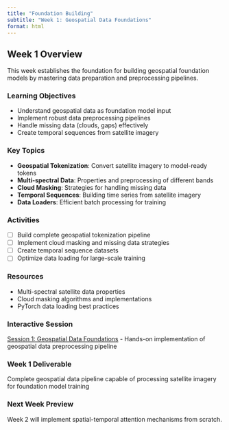 ```yaml
---
title: "Foundation Building"
subtitle: "Week 1: Geospatial Data Foundations"
format: html
---
```


## Week 1 Overview

This week establishes the foundation for building geospatial foundation models by mastering data preparation and preprocessing pipelines.

### Learning Objectives
- Understand geospatial data as foundation model input
- Implement robust data preprocessing pipelines
- Handle missing data (clouds, gaps) effectively
- Create temporal sequences from satellite imagery

### Key Topics
- **Geospatial Tokenization**: Convert satellite imagery to model-ready tokens
- **Multi-spectral Data**: Properties and preprocessing of different bands
- **Cloud Masking**: Strategies for handling missing data
- **Temporal Sequences**: Building time series from satellite imagery
- **Data Loaders**: Efficient batch processing for training

### Activities
- [ ] Build complete geospatial tokenization pipeline
- [ ] Implement cloud masking and missing data strategies
- [ ] Create temporal sequence datasets
- [ ] Optimize data loading for large-scale training

### Resources
- Multi-spectral satellite data properties
- Cloud masking algorithms and implementations
- PyTorch data loading best practices

### Interactive Session
[Session 1: Geospatial Data Foundations](interactive-sessions/session1_data_foundations.qmd) - Hands-on implementation of geospatial data preprocessing pipeline

### **Week 1 Deliverable**
Complete geospatial data pipeline capable of processing satellite imagery for foundation model training

### Next Week Preview
Week 2 will implement spatial-temporal attention mechanisms from scratch.